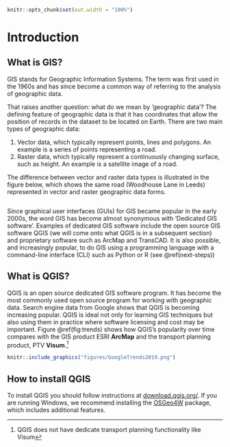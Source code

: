 \mainmatter

```r
knitr::opts_chunk$set(out.width = "100%")
```


# Introduction

## What is GIS?

GIS stands for Geographic Information Systems.
The term was first used in the 1960s and has since become a common way of referring to the analysis of geographic data.

That raises another question: what do we mean by 'geographic data'?
The defining feature of geographic data is that it has coordinates that allow the position of records in the dataset to be located on Earth.
There are two main types of geographic data:

1. Vector data, which typically represent points, lines and polygons. An example is a series of points representing a road.
2. Raster data, which typically represent a continuously changing surface, such as height.
An example is a satellite image of a road.

The difference between vector and raster data types is illustrated in the figure below, which shows the same road (Woodhouse Lane in Leeds) represented in vector and raster geographic data forms.

```r

```

Since graphical user interfaces (GUIs) for GIS became popular in the early 2000s, the word GIS has become almost synonymous with 'Dedicated GIS software'.
Examples of dedicated GIS software include the open source GIS software QGIS (we will come onto what QGIS is in a subsequent section) and proprietary software such as ArcMap and TransCAD.
It is also possible, and increasingly popular, to do GIS using a programming language with a command-line interface (CLI) such as Python or R (see \@ref(next-steps))

<!-- ## Why use GIS for transport research? -->

## What is QGIS?

QGIS is an open source dedicated GIS software program.
It has become the most commonly used open source program for working with geographic data.
Search engine data from Google shows that QGIS is becoming increasing popular.
QGIS is ideal not only for learning GIS techniques but also using them in practice where software licensing and cost may be important. 
Figure \@ref(fig:trends) shows how QGIS's popularity over time compares with the GIS product ESRI **ArcMap** and the transport planning product, PTV **Visum**.^[
QGIS does not have dedicate transport planning functionality like Visum
]

```r
knitr::include_graphics("figures/GoogleTrends2019.png")
```

## How to install QGIS

To install QGIS you should follow instructions at [download.qgis.org/](https://download.qgis.org/).
If you are running Windows, we recommend installing the [OSGeo4W](http://download.osgeo.org/osgeo4w/osgeo4w-setup-x86_64.exe) package, which includes additional features.

<!-- ## Alternatives to QGIS -->
